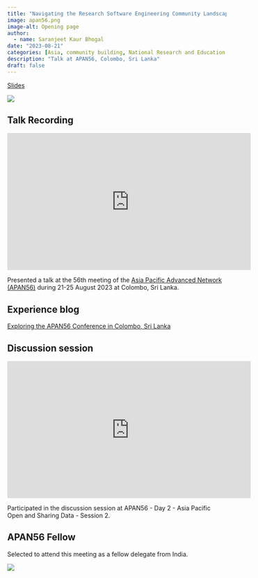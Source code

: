 ```yaml
---
title: "Navigating the Research Software Engineering Community Landscape in Asia"
image: apan56.png
image-alt: Opening page
author:
  - name: Saranjeet Kaur Bhogal
date: "2023-08-21"
categories: [Asia, community building, National Research and Education Network, open science, RSE Asia, Research Software Engineering]
description: "Talk at APAN56, Colombo, Sri Lanka"
draft: false
---
```


[Slides](https://zenodo.org/records/8278704)

[![](apan56.png)](https://zenodo.org/records/8278704)

## Talk Recording

<iframe width="560" height="315" src="https://www.youtube.com/embed/wt9XPNIrSH4?si=nICN6DpyS6A4Xw6O&amp;start=1802" title="YouTube video player" frameborder="0" allow="accelerometer; autoplay; clipboard-write; encrypted-media; gyroscope; picture-in-picture; web-share" referrerpolicy="strict-origin-when-cross-origin" allowfullscreen>

</iframe>

Presented a talk at the 56th meeting of the [Asia Pacific Advanced Network (APAN56)](https://apan56.apan.net) during 21-25 August 2023 at Colombo, Sri Lanka.

## Experience blog

[Exploring the APAN56 Conference in Colombo, Sri Lanka](https://www.software.ac.uk/blog/exploring-apan56-conference-colombo-sri-lanka)

## Discussion session

<iframe width="560" height="315" src="https://www.youtube.com/embed/Ku7MDI3yNCk?si=vW0TwOuRVxUuv5og" title="YouTube video player" frameborder="0" allow="accelerometer; autoplay; clipboard-write; encrypted-media; gyroscope; picture-in-picture; web-share" referrerpolicy="strict-origin-when-cross-origin" allowfullscreen>

</iframe>

Participated in the discussion session at APAN56 - Day 2 - Asia Pacific Open and Sharing Data - Session 2.

## APAN56 Fellow

Selected to attend this meeting as a fellow delegate from India.

![](apan56certificate.jpg)
